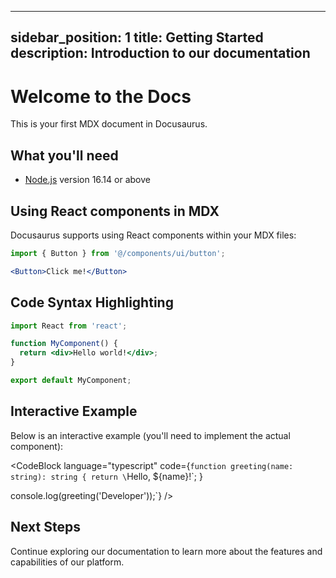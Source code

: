 
---
sidebar_position: 1
title: Getting Started
description: Introduction to our documentation
---

# Welcome to the Docs

This is your first MDX document in Docusaurus.

## What you'll need

- [Node.js](https://nodejs.org/en/download/) version 16.14 or above

## Using React components in MDX

Docusaurus supports using React components within your MDX files:

```jsx
import { Button } from '@/components/ui/button';

<Button>Click me!</Button>
```

## Code Syntax Highlighting

```jsx title="src/components/MyComponent.tsx"
import React from 'react';

function MyComponent() {
  return <div>Hello world!</div>;
}

export default MyComponent;
```

## Interactive Example

Below is an interactive example (you'll need to implement the actual component):


<CodeBlock
  language="typescript"
  code={`function greeting(name: string): string {
  return \`Hello, \${name}!\`;
}

console.log(greeting('Developer'));`}
/>

## Next Steps

Continue exploring our documentation to learn more about the features and capabilities of our platform.
